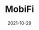 ---
title: MobiFi
tag: DeFi,DePin
status: publish
date: 2021-10-29
slug: MobiFi is a next-gen mobility-as-a-service Dapp that rewards users for making smarter mobility and transportation decisions.
logo: /img/MobiFi.png
featured_img:
website: https://mobifi.io/
twitter:
telegram:
---